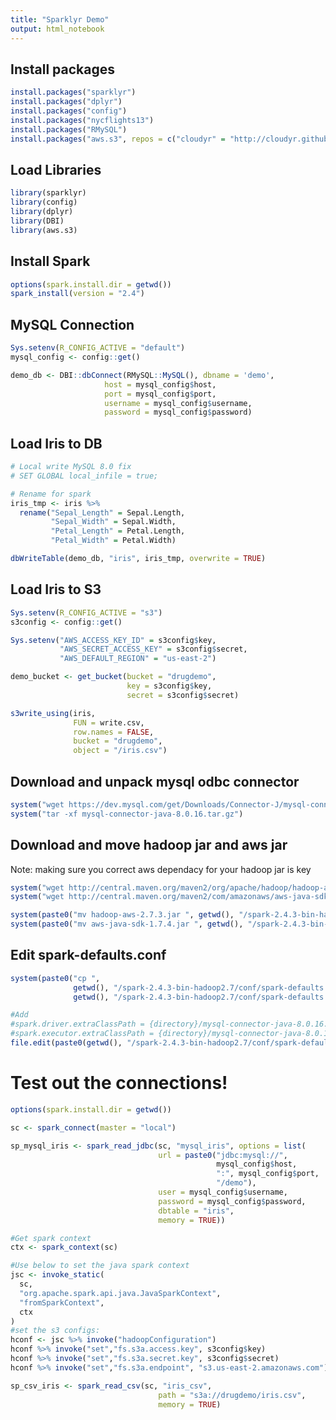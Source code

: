```yaml
---
title: "Sparklyr Demo"
output: html_notebook
---
```


## Install packages

```r
install.packages("sparklyr")
install.packages("dplyr")
install.packages("config")
install.packages("nycflights13")
install.packages("RMySQL")
install.packages("aws.s3", repos = c("cloudyr" = "http://cloudyr.github.io/drat"))
```

## Load Libraries

```r
library(sparklyr)
library(config)
library(dplyr)
library(DBI)
library(aws.s3)
```

## Install Spark

```r
options(spark.install.dir = getwd())
spark_install(version = "2.4")
```

## MySQL Connection

```r
Sys.setenv(R_CONFIG_ACTIVE = "default")
mysql_config <- config::get()

demo_db <- DBI::dbConnect(RMySQL::MySQL(), dbname = 'demo', 
                     host = mysql_config$host, 
                     port = mysql_config$port, 
                     username = mysql_config$username, 
                     password = mysql_config$password)
```

## Load Iris to DB

```r
# Local write MySQL 8.0 fix
# SET GLOBAL local_infile = true;

# Rename for spark
iris_tmp <- iris %>% 
  rename("Sepal_Length" = Sepal.Length,
         "Sepal_Width" = Sepal.Width,
         "Petal_Length" = Petal.Length,
         "Petal_Width" = Petal.Width)

dbWriteTable(demo_db, "iris", iris_tmp, overwrite = TRUE)
```

## Load Iris to S3

```r
Sys.setenv(R_CONFIG_ACTIVE = "s3")
s3config <- config::get()

Sys.setenv("AWS_ACCESS_KEY_ID" = s3config$key,
           "AWS_SECRET_ACCESS_KEY" = s3config$secret,
           "AWS_DEFAULT_REGION" = "us-east-2")

demo_bucket <- get_bucket(bucket = "drugdemo",
                          key = s3config$key,
                          secret = s3config$secret)

s3write_using(iris, 
              FUN = write.csv, 
              row.names = FALSE,
              bucket = "drugdemo",
              object = "/iris.csv")
```

## Download and unpack mysql odbc connector

```r
system("wget https://dev.mysql.com/get/Downloads/Connector-J/mysql-connector-java-8.0.16.tar.gz")
system("tar -xf mysql-connector-java-8.0.16.tar.gz")
```

## Download and move hadoop jar and aws jar

Note: making sure you correct aws dependacy for your hadoop jar is key
```r
system("wget http://central.maven.org/maven2/org/apache/hadoop/hadoop-aws/2.7.3/hadoop-aws-2.7.3.jar")
system("wget http://central.maven.org/maven2/com/amazonaws/aws-java-sdk/1.7.4/aws-java-sdk-1.7.4.jar")

system(paste0("mv hadoop-aws-2.7.3.jar ", getwd(), "/spark-2.4.3-bin-hadoop2.7/jars/"))
system(paste0("mv aws-java-sdk-1.7.4.jar ", getwd(), "/spark-2.4.3-bin-hadoop2.7/jars/"))
```

## Edit spark-defaults.conf

```r
system(paste0("cp ", 
              getwd(), "/spark-2.4.3-bin-hadoop2.7/conf/spark-defaults.conf.template ", 
              getwd(), "/spark-2.4.3-bin-hadoop2.7/conf/spark-defaults.conf"))

#Add 
#spark.driver.extraClassPath = {directory}/mysql-connector-java-8.0.16.jar
#spark.executor.extraClassPath = {directory}/mysql-connector-java-8.0.16.jar
file.edit(paste0(getwd(), "/spark-2.4.3-bin-hadoop2.7/conf/spark-defaults.conf"))
```

# Test out the connections!

```r
options(spark.install.dir = getwd())

sc <- spark_connect(master = "local")

sp_mysql_iris <- spark_read_jdbc(sc, "mysql_iris", options = list(
                                 url = paste0("jdbc:mysql://",
                                              mysql_config$host,
                                              ":", mysql_config$port,
                                              "/demo"),
                                 user = mysql_config$username,
                                 password = mysql_config$password,
                                 dbtable = "iris",
                                 memory = TRUE))

#Get spark context
ctx <- spark_context(sc)

#Use below to set the java spark context
jsc <- invoke_static(
  sc,
  "org.apache.spark.api.java.JavaSparkContext",
  "fromSparkContext",
  ctx
)
#set the s3 configs:
hconf <- jsc %>% invoke("hadoopConfiguration")
hconf %>% invoke("set","fs.s3a.access.key", s3config$key)
hconf %>% invoke("set","fs.s3a.secret.key", s3config$secret)
hconf %>% invoke("set","fs.s3a.endpoint", "s3.us-east-2.amazonaws.com")

sp_csv_iris <- spark_read_csv(sc, "iris_csv", 
                                 path = "s3a://drugdemo/iris.csv",
                                 memory = TRUE)
```












